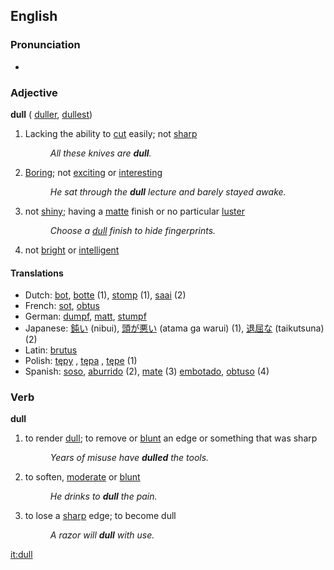 ==English==

===Pronunciation===
*{{audio|en-us-dull.ogg|Audio (US)}}

===Adjective===
'''dull''' ({{compare}} [[duller]], {{super}} [[dullest]])

#Lacking the ability to [[cut]] easily; not [[sharp]]
#:''All these knives are '''dull'''.''
#[[Boring]]; not [[exciting]] or [[interesting]]
#:''He sat through the '''dull''' lecture and barely stayed awake.''
#not [[shiny]]; having a [[matte]] finish or no particular [[luster]]
#:''Choose a [[dull]] finish to hide fingerprints.''
#not [[bright]] or [[intelligent]]

====Translations====
*Dutch: [[bot]], [[botte]] (1), [[stomp]] (1), [[saai]] (2)
*French: [[sot]], [[obtus]]
*German: [[dumpf]], [[matt]], [[stumpf]]
*Japanese: [[鈍い]] (nibui), [[頭が悪い]] (atama ga warui) (1), [[退屈な]] (taikutsuna) (2)
*Latin: [[brutus]]
*Polish: [[tępy]] {{m}}, [[tępa]] {{f}}, [[tępe]] {{n}} (1)
*Spanish: [[soso]], [[aburrido]] (2), [[mate]] (3) [[embotado]], [[obtuso]] (4)

===Verb===
'''dull'''

# {{transitive}} to render [[dull]]; to remove or [[blunt]] an edge or something that was sharp
#:''Years of misuse have '''dulled''' the tools.''
# {{transitive}} to soften, [[moderate]] or [[blunt]]
#:''He drinks to '''dull''' the pain.''
# {{intransitive}} to lose a [[sharp]] edge; to become dull
#:''A razor will '''dull''' with use.''

[[it:dull]]